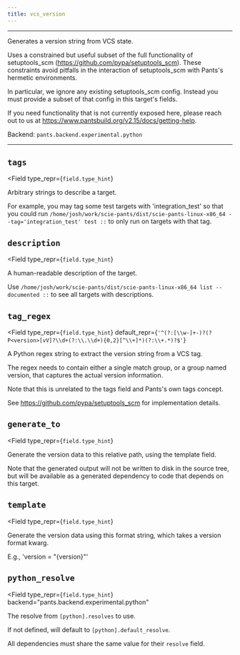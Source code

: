 ```yaml
---
title: vcs_version
---
```



---

Generates a version string from VCS state.

Uses a constrained but useful subset of the full functionality of setuptools_scm (https://github.com/pypa/setuptools_scm). These constraints avoid pitfalls in the interaction of setuptools_scm with Pants&#x27;s hermetic environments.

In particular, we ignore any existing setuptools_scm config. Instead you must provide a subset of that config in this target&#x27;s fields.

If you need functionality that is not currently exposed here, please reach out to us at https://www.pantsbuild.org/v2.15/docs/getting-help.

Backend: <span className="color--primary">`pants.backend.experimental.python`</span>

---

<span className={styles.options}>

## `tags`

<Field
    type_repr={`field.type_hint`}
>

Arbitrary strings to describe a target.

For example, you may tag some test targets with &#x27;integration_test&#x27; so that you could run `/home/josh/work/scie-pants/dist/scie-pants-linux-x86_64 --tag='integration_test' test ::` to only run on targets with that tag.

</Field>

## `description`

<Field
    type_repr={`field.type_hint`}
>

A human-readable description of the target.

Use `/home/josh/work/scie-pants/dist/scie-pants-linux-x86_64 list --documented ::` to see all targets with descriptions.

</Field>

## `tag_regex`

<Field
    type_repr={`field.type_hint`}
    default_repr={`'^(?:[\\w-]+-)?(?P<version>[vV]?\\d+(?:\\.\\d+){0,2}[^\\+]*)(?:\\+.*)?$'`}
>

A Python regex string to extract the version string from a VCS tag.

The regex needs to contain either a single match group, or a group named version, that captures the actual version information.

Note that this is unrelated to the tags field and Pants&#x27;s own tags concept.

See https://github.com/pypa/setuptools_scm for implementation details.

</Field>

## `generate_to`

<Field
    type_repr={`field.type_hint`}
>

Generate the version data to this relative path, using the template field.

Note that the generated output will not be written to disk in the source tree, but will be available as a generated dependency to code that depends on this target.

</Field>

## `template`

<Field
    type_repr={`field.type_hint`}
>

Generate the version data using this format string, which takes a version format kwarg.

E.g., &#x27;version = &quot;&#123;version&#125;&quot;&#x27;

</Field>

## `python_resolve`

<Field
    type_repr={`field.type_hint`}
    backend="pants.backend.experimental.python"
>

The resolve from `[python].resolves` to use.

If not defined, will default to `[python].default_resolve`.

All dependencies must share the same value for their `resolve` field.

</Field>

</span>
